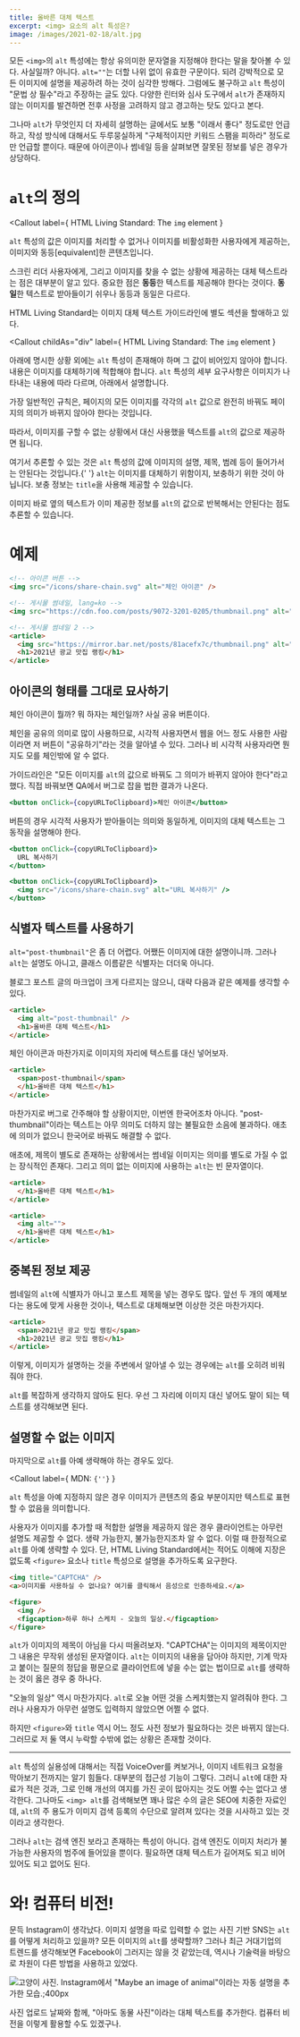 ```yaml
---
title: 올바른 대체 텍스트
excerpt: <img> 요소의 alt 특성은?
image: /images/2021-02-18/alt.jpg
---
```


모든 `<img>`의 `alt` 특성에는 항상 유의미한 문자열을 지정해야 한다는 말을 찾아볼 수 있다. 사실일까? 아니다. `alt=""`는 더할 나위 없이 유효한 구문이다. 되려 강박적으로 모든 이미지에 설명을 제공하려 하는 것이 심각한 방해다. 그럼에도 불구하고 `alt` 특성이 "문법 상 필수"라고 주장하는 글도 있다. 다양한 린터와 심사 도구에서 `alt`가 존재하지 않는 이미지를 발견하면 전후 사정을 고려하지 않고 경고하는 탓도 있다고 본다.

그나마 `alt`가 무엇인지 더 자세히 설명하는 글에서도 보통 "이래서 좋다" 정도로만 언급하고, 작성 방식에 대해서도 두루뭉실하게 "구체적이지만 키워드 스팸을 피하라" 정도로만 언급할 뿐이다. 때문에 아이콘이나 썸네일 등을 살펴보면 잘못된 정보를 넣은 경우가 상당하다.

# `alt`의 정의

<Callout
  label={
    <CalloutCite href="https://html.spec.whatwg.org/multipage/embedded-content.html#attr-img-alt">
      HTML Living Standard: The <code>img</code> element
    </CalloutCite>
  }
>
  <code>alt</code> 특성의 값은 이미지를 처리할 수 없거나 이미지를 비활성화한 사용자에게 제공하는, 이미지와
  동등[equivalent]한 콘텐츠입니다.
</Callout>

스크린 리더 사용자에게, 그리고 이미지를 찾을 수 없는 상황에 제공하는 대체 텍스트라는 점은 대부분이 알고 있다. 중요한 점은 **동등**한 텍스트를 제공해야 한다는 것이다. **동일**한 텍스트로 받아들이기 쉬우나 동등과 동일은 다르다.

HTML Living Standard는 이미지 대체 텍스트 가이드라인에 별도 섹션을 할애하고 있다.

<Callout
  childAs="div"
  label={
    <CalloutCite href="https://html.spec.whatwg.org/multipage/images.html#alt">
      HTML Living Standard: The <code>img</code> element
    </CalloutCite>
  }
>
  <p>
    아래에 명시한 상황 외에는 <code>alt</code> 특성이 존재해야 하며 그 값이 비어있지 않아야 합니다. 내용은 이미지를
    대체하기에 적합해야 합니다. <code>alt</code> 특성의 세부 요구사항은 이미지가 나타내는 내용에 따라 다르며, 아래에서
    설명합니다.
  </p>
  <p>
    가장 일반적인 규칙은, 페이지의 모든 이미지를 각각의 <code>alt</code> 값으로 완전히 바꿔도 페이지의 의미가 바뀌지
    않아야 한다는 것입니다.
  </p>
  <p>
    따라서, 이미지를 구할 수 없는 상황에서 대신 사용했을 텍스트를 <code>alt</code>의 값으로 제공하면 됩니다.
  </p>
  <p>
    여기서 추론할 수 있는 것은 <code>alt</code> 특성의 값에 이미지의 설명, 제목, 범례 등이 들어가서는 안된다는 것입니다.{' '}
    <code>alt</code>는 이미지를 대체하기 위함이지, 보충하기 위한 것이 아닙니다. 보충 정보는 <code>title</code>을 사용해
    제공할 수 있습니다.
  </p>
  <p>
    이미지 바로 옆의 텍스트가 이미 제공한 정보를 <code>alt</code>의 값으로 반복해서는 안된다는 점도 추론할 수 있습니다.
  </p>
</Callout>

# 예제

<CodeBlockBad />

```html
<!-- 아이콘 버튼 -->
<img src="/icons/share-chain.svg" alt="체인 아이콘" />

<!-- 게시물 썸네일, lang=ko -->
<img src="https://cdn.foo.com/posts/9072-3201-0205/thumbnail.png" alt="post-thumbnail" />

<!-- 게시물 썸네일 2 -->
<article>
  <img src="https://mirror.bar.net/posts/81acefx7c/thumbnail.png" alt="2021년 광교 맛집 랭킹" />
  <h1>2021년 광교 맛집 랭킹</h1>
</article>
```

## 아이콘의 형태를 그대로 묘사하기

체인 아이콘이 뭘까? 뭐 하자는 체인일까? 사실 공유 버튼이다.

체인을 공유의 의미로 많이 사용하므로, 시각적 사용자면서 웹을 어느 정도 사용한 사람이라면 저 버튼이 "공유하기"라는 것을 알아낼 수 있다. 그러나 비 시각적 사용자라면 뭔지도 모를 체인밖에 알 수 없다.

가이드라인은 "모든 이미지를 `alt`의 값으로 바꿔도 그 의미가 바뀌지 않아야 한다"라고 했다. 직접 바꿔보면 QA에서 버그로 잡을 법한 결과가 나온다.

<CodeBlockBad />

```jsx
<button onClick={copyURLToClipboard}>체인 아이콘</button>
```

버튼의 경우 시각적 사용자가 받아들이는 의미와 동일하게, 이미지의 대체 텍스트는 그 동작을 설명해야 한다.

<CodeBlockGood />

```jsx
<button onClick={copyURLToClipboard}>
  URL 복사하기
</button>

<button onClick={copyURLToClipboard}>
  <img src="/icons/share-chain.svg" alt="URL 복사하기" />
</button>
```

## 식별자 텍스트를 사용하기

`alt="post-thumbnail"`은 좀 더 어렵다. 어쨌든 이미지에 대한 설명이니까. 그러나 `alt`는 설명도 아니고, 클래스 이름같은 식별자는 더더욱 아니다.

블로그 포스트 글의 마크업이 크게 다르지는 않으니, 대략 다음과 같은 예제를 생각할 수 있다.

<CodeBlockBad />

```html
<article>
  <img alt="post-thumbnail" />
  <h1>올바른 대체 텍스트</h1>
</article>
```

체인 아이콘과 마찬가지로 이미지의 자리에 텍스트를 대신 넣어보자.

<CodeBlockBad />

```html
<article>
  <span>post-thumbnail</span>
  </h1>올바른 대체 텍스트</h1>
</article>
```

마찬가지로 버그로 간주해야 할 상황이지만, 이번엔 한국어조차 아니다. "post-thumbnail"이라는 텍스트는 아무 의미도 더하지 않는 불필요한 소음에 불과하다. 애초에 의미가 없으니 한국어로 바꿔도 해결할 수 없다.

애초에, 제목이 별도로 존재하는 상황에서는 썸네일 이미지는 의미를 별도로 가질 수 없는 장식적인 존재다. 그리고 의미 없는 이미지에 사용하는 `alt`는 빈 문자열이다.

<CodeBlockGood />

```html
<article>
  </h1>올바른 대체 텍스트</h1>
</article>

<article>
  <img alt="">
  </h1>올바른 대체 텍스트</h1>
</article>
```

## 중복된 정보 제공

썸네일의 `alt`에 식별자가 아니고 포스트 제목을 넣는 경우도 많다. 앞선 두 개의 예제보다는 용도에 맞게 사용한 것이나, 텍스트로 대체해보면 이상한 것은 마찬가지다.

<CodeBlockBad />

```html
<article>
  <span>2021년 광교 맛집 랭킹</span>
  <h1>2021년 광교 맛집 랭킹</h1>
</article>
```

이렇게, 이미지가 설명하는 것을 주변에서 알아낼 수 있는 경우에는 `alt`를 오히려 비워줘야 한다.

`alt`를 복잡하게 생각하지 않아도 된다. 우선 그 자리에 이미지 대신 넣어도 말이 되는 텍스트를 생각해보면 된다.

## 설명할 수 없는 이미지

마지막으로 `alt`를 아예 생략해야 하는 경우도 있다.

<Callout
  label={
    <CalloutCite href="https://developer.mozilla.org/ko/docs/Web/HTML/Element/img#%ED%8A%B9%EC%84%B1">
      MDN: <code>{'<img>'}</code>
    </CalloutCite>
  }
>
  <code>alt</code> 특성을 아예 지정하지 않은 경우 이미지가 콘텐츠의 중요 부분이지만 텍스트로 표현할 수 없음을
  의미합니다.
</Callout>

사용자가 이미지를 추가할 때 적합한 설명을 제공하지 않은 경우 클라이언트는 아무런 설명도 제공할 수 없다. 생략 가능한지, 불가능한지조차 알 수 없다. 이럴 때 한정적으로 `alt`를 아예 생략할 수 있다. 단, HTML Living Standard에서는 적어도 이해에 지장은 없도록 `<figure>` 요소나 `title` 특성으로 설명을 추가하도록 요구한다.

```html
<img title="CAPTCHA" />
<a>이미지를 사용하실 수 없나요? 여기를 클릭해서 음성으로 인증하세요.</a>

<figure>
  <img />
  <figcaption>하루 하나 스케치 - 오늘의 일상.</figcaption>
</figure>
```

`alt`가 이미지의 제목이 아님을 다시 떠올려보자. "CAPTCHA"는 이미지의 제목이지만 그 내용은 무작위 생성된 문자열이다. `alt`는 이미지의 내용을 담아야 하지만, 기계 막자고 붙이는 질문의 정답을 평문으로 클라이언트에 넣을 수는 없는 법이므로 `alt`를 생략하는 것이 옳은 경우 중 하나다.

"오늘의 일상" 역시 마찬가지다. `alt`로 오늘 어떤 것을 스케치했는지 알려줘야 한다. 그러나 사용자가 아무런 설명도 입력하지 않았으면 어쩔 수 없다.

하지만 `<figure>`와 `title` 역시 어느 정도 사전 정보가 필요하다는 것은 바뀌지 않는다. 그러므로 저 둘 역시 누락할 수밖에 없는 상황은 존재할 것이다.

---

`alt` 특성의 실용성에 대해서는 직접 VoiceOver를 켜보거나, 이미지 네트워크 요청을 막아보기 전까지는 알기 힘들다. 대부분의 접근성 기능이 그렇다. 그러니 `alt`에 대한 자료가 적은 것과, 그로 인해 개선의 여지를 가진 곳이 많아지는 것도 어쩔 수는 없다고 생각한다. 그나마도 `<img> alt`를 검색해보면 꽤나 많은 수의 글은 SEO에 치중한 자료인데, `alt`의 주 용도가 이미지 검색 등록의 수단으로 알려져 있다는 것을 시사하고 있는 것이라고 생각한다.

그러나 `alt`는 검색 엔진 보라고 존재하는 특성이 아니다. 검색 엔진도 이미지 처리가 불가능한 사용자의 범주에 들어있을 뿐이다. 필요하면 대체 텍스트가 길어져도 되고 비어있어도 되고 없어도 된다.

# 와! 컴퓨터 비전!

문득 Instagram이 생각났다. 이미지 설명을 따로 입력할 수 없는 사진 기반 SNS는 `alt`를 어떻게 처리하고 있을까? 모든 이미지의 `alt`를 생략할까? 그러나 최근 거대기업의 트렌드를 생각해보면 Facebook이 그러지는 않을 것 같았는데, 역시나 기술력을 바탕으로 차원이 다른 방법을 사용하고 있었다.

![고양이 사진. Instagram에서 "Maybe an image of animal"이라는 자동 설명을 추가한 모습.;400px](/images/2021-02-18/cat.jpg)

사진 업로드 날짜와 함께, "아마도 동물 사진"이라는 대체 텍스트를 추가한다. 컴퓨터 비전을 이렇게 활용할 수도 있겠구나.
